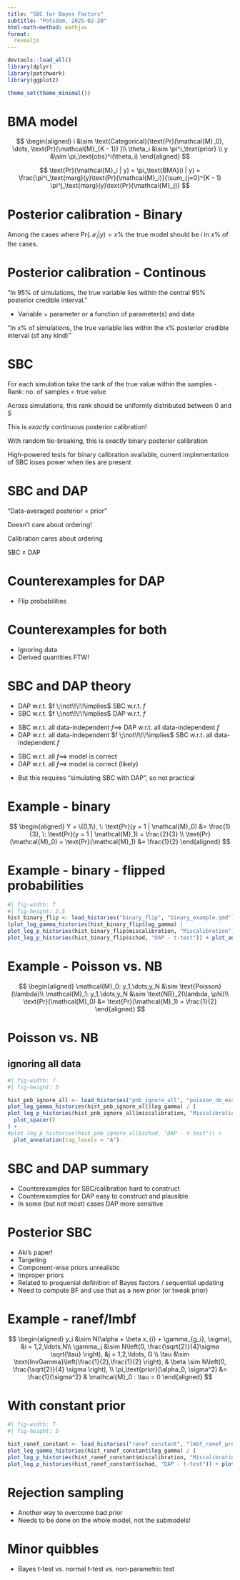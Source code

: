 ```yaml
---
title: "SBC for Bayes Factors"
subtitle: "Potsdam, 2025-02-20"
html-math-method: mathjax
format: 
  revealjs
---
```


```r
devtools::load_all()
library(dplyr)
library(patchwork)
library(ggplot2)

theme_set(theme_minimal())
```


# BMA model

$$
\begin{aligned}
i &\sim \text{Categorical}(\text{Pr}(\mathcal{M}_0), \dots, \text{Pr}(\mathcal{M}_{K - 1}) )\\
\theta_i &\sim \pi^i_\text{prior} \\
y &\sim \pi_\text{obs}^i(\theta_i)
\end{aligned}
$$

::: {.fragment}
$$
\text{Pr}(\mathcal{M}_i | y) = \pi_\text{BMA}(i | y) = \frac{\pi^i_\text{marg}(y)\text{Pr}(\mathcal{M}_i)}{\sum_{j=0}^{K - 1} \pi^j_\text{marg}(y)\text{Pr}(\mathcal{M}_j)}
$$

:::


# Posterior calibration - Binary

Among the cases where $\text{Pr}(\mathcal{M}_i | y) = x\%$ the
true model should be $i$ in $x\%$ of the cases.

# Posterior calibration - Continous

"In 95% of simulations, the true variable lies within the central 95% posterior credible interval."


  - Variable = parameter or a function of parameter(s) and data


::: {.fragment}
"In x% of simulations, the true variable lies within the x% posterior credible interval (of any kind)"
:::

# SBC

For each simulation take the rank of the true value within the samples
  - Rank: no. of samples < true value

Across simulations, this rank should be uniformly distributed between $0$ and $S$

::: {.fragment}
This is _exactly_ continuous posterior calibration!
:::

::: {.fragment}
With random tie-breaking, this is _exactly_ binary posterior calibration

High-powered tests for binary calibration available, current implementation of SBC loses power when ties are present
:::

# SBC and DAP

"Data-averaged posterior = prior"

Doesn't care about ordering!

Calibration cares about ordering

SBC $\neq$ DAP

# Counterexamples for DAP

 - Flip probabilities

# Counterexamples for both

 - Ignoring data
 - Derived quantities FTW!

# SBC and DAP theory

- DAP w.r.t. $f \;\not\!\!\!\implies$ SBC w.r.t. $f$
- SBC w.r.t. $f \;\not\!\!\!\implies$ DAP w.r.t. $f$

::: {.fragment}
- SBC w.r.t. all data-independent $f \implies$ DAP w.r.t. all data-independent $f$
- DAP w.r.t. all data-independent $f \;\not\!\!\!\implies$ SBC w.r.t. all data-independent $f$
::: 

::: {.fragment}
- SBC w.r.t. all $f \implies$ model is correct
- DAP w.r.t. all $f \implies$ model is correct (likely)
:::

::: {.fragment}
   - But this requires "simulating SBC with DAP", so not practical
:::

# Example - binary

$$
\begin{aligned}
Y = \{0,1\}, \: \text{Pr}(y = 1 | \mathcal{M}_0) &= \frac{1}{3}, \: \text{Pr}(y = 1 | \mathcal{M}_1) = \frac{2}{3} \\
\text{Pr}(\mathcal{M}_0) = \text{Pr}(\mathcal{M}_1) &= \frac{1}{2}
\end{aligned}
$$

# Example - binary - flipped probabilities

```r
#| fig-width: 7
#| fig-height: 2.5
hist_binary_flip <- load_histories("binary_flip", "binary_example.qmd")
(plot_log_gamma_histories(hist_binary_flip$log_gamma) | 
plot_log_p_histories(hist_binary_flip$miscalibration, "Miscalibration") | 
plot_log_p_histories(hist_binary_flip$schad, "DAP - t-test")) + plot_annotation(tag_levels = "A") + plot_layout(widths = c(2,1,1), axis_titles = "collect_x")
```

# Example - Poisson vs. NB 

$$
\begin{aligned}
\mathcal{M}_0: y_1,\dots,y_N &\sim \text{Poisson}(\lambda)\\
\mathcal{M}_1: y_1,\dots,y_N &\sim \text{NB}_2(\lambda, \phi)\\
\text{Pr}(\mathcal{M}_0) &= \text{Pr}(\mathcal{M}_1) = \frac{1}{2}
\end{aligned}
$$


# Poisson vs. NB
## ignoring all data

```r
#| fig-width: 7
#| fig-height: 5

hist_pnb_ignore_all <- load_histories("pnb_ignore_all", "poisson_nb_example.qmd")
plot_log_gamma_histories(hist_pnb_ignore_all$log_gamma) / (
plot_log_p_histories(hist_pnb_ignore_all$miscalibration, "Miscalibration") +
  plot_spacer()
) +
#plot_log_p_histories(hist_pnb_ignore_all$schad, "DAP - t-test")) + 
  plot_annotation(tag_levels = "A")
```


# SBC and DAP summary

- Counterexamples for SBC/calibration hard to construct
- Counterexamples for DAP easy to construct and plausible
- In some (but not most) cases DAP more sensitive


# Posterior SBC
 - Aki’s paper!
 - Targeting
 - Component-wise priors unrealistic
 - Improper priors
 - Related to prequenial definition of Bayes factors / sequential updating
 - Need to compute BF and use that as a new prior (or tweak prior)

# Example - ranef/lmbf

$$
\begin{aligned}
y_i &\sim  N(\alpha + \beta x_{i} + \gamma_{g_i}, \sigma),  &i = 1,2,\ldots,N\\
\gamma_j &\sim N\left(0, \frac{\sqrt{2}}{4}\sigma \sqrt{\tau} \right), &j = 1,2,\ldots, G \\
\tau &\sim \text{InvGamma}\left(\frac{1}{2},\frac{1}{2} \right), &
\beta \sim N\left(0, \frac{\sqrt{2}}{4} \sigma \right), \\  
\pi_\text{prior}(\alpha_0, \sigma^2) &= \frac{1}{\sigma^2}  & 
\mathcal{M}_0 : \tau = 0
\end{aligned}
$$

# With constant prior


```r
#| fig-width: 7
#| fig-height: 5

hist_ranef_constant <- load_histories("ranef_constant", "lmbf_ranef_presence_post_sbc.qmd")
plot_log_gamma_histories(hist_ranef_constant$log_gamma) / (
plot_log_p_histories(hist_ranef_constant$miscalibration, "Miscalibration") + 
plot_log_p_histories(hist_ranef_constant$schad, "DAP - t-test")) + plot_annotation(tag_levels = "A")
```


# Rejection sampling
 - Another way to overcome bad prior
 - Needs to be done on the whole model, not the submodels!

# Minor quibbles
 - Bayes t-test vs. normal t-test vs. non-parametric test

